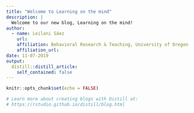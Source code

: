 ```yaml
---
title: "Welcome to Learning on the mind"
description: |
  Welcome to our new blog, Learning on the mind!
author:
  - name: Leilani Sáez 
    url: 
    affiliation: Behavioral Research & Teaching, University of Oregon
    affiliation_url: 
date: 11-07-2019
output:
  distill::distill_article:
    self_contained: false
---
```


```r
knitr::opts_chunk$set(echo = FALSE)

# Learn more about creating blogs with Distill at:
# https://rstudio.github.io/distill/blog.html

```



